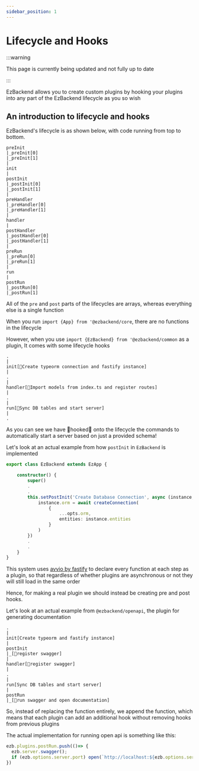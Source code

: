 ```yaml
---
sidebar_position: 1
---
```


# Lifecycle and Hooks


<!-- LEFT OFF: Need to specify the nested capability of lifecycle and hooks -->

:::warning

This page is currently being updated and not fully up to date

:::

EzBackend allows you to create custom plugins by hooking your plugins into any part of the EzBackend lifecycle as you so wish

<!-- TODO: Make hooks into functions instead of replacing properties because thats kinda weird -->

## An introduction to lifecycle and hooks

EzBackend's lifecycle is as shown below, with code running from top to bottom.

```
preInit
|_preInit[0]
|_preInit[1]
|
init
|
postInit
|_postInit[0]
|_postInit[1]
|
preHandler
|_preHandler[0]
|_preHandler[1]
|
handler
|
postHandler
|_postHandler[0]
|_postHandler[1]
|
preRun
|_preRun[0]
|_preRun[1]
|
run
|
postRun
|_postRun[0]
|_postRun[1]
```

All of the `pre` and `post` parts of the lifecycles are arrays, whereas everything else is a single function

When you run `import {App} from '@ezbackend/core`, there are no functions in the lifecycle

However, when you use `import {EzBackend} from '@ezbackend/common` as a plugin, It comes with some lifecycle hooks

```
.
|
init[🎣Create typeorm connection and fastify instance]
|
.
|
handler[🎣Import models from index.ts and register routes]
|
.
|
run[🎣Sync DB tables and start server]
|
.
```

As you can see we have 🎣hooked🎣 onto the lifecycle the commands to automatically start a server based on just a provided schema!

Let's look at an actual example from how `postInit` in `EzBackend` is implemented
<!-- TODO: Keep this updated from the code -->

```ts
export class EzBackend extends EzApp {

    constructor() {
        super()
        .
        .
        this.setPostInit('Create Database Connection', async (instance, opts) => {
            instance.orm = await createConnection(
                {
                    ...opts.orm,
                    entities: instance.entities
                }
            )
        })
        .
        .
    }
}
```

This system uses [avvio by fastify](https://github.com/fastify/avvio) to declare every function at each step as a plugin, so that regardless of whether plugins are asynchronous or not they will still load in the same order

Hence, for making a real plugin we should instead be creating pre and post hooks.

Let's look at an actual example from `@ezbackend/openapi`, the plugin for generating documentation

```
.
|
init[Create typeorm and fastify instance]
|
postInit
|_[🎣register swagger]
|
handler[🎣register swagger]
|
.
|
run[Sync DB tables and start server]
|
postRun
|_[🎣run swagger and open documentation]
```

So, instead of replacing the function entirely, we append the function, which means that each plugin can add an additional hook without removing hooks from previous plugins

The actual implementation for running open api is something like this:

```ts
ezb.plugins.postRun.push(()=> {
  ezb.server.swagger();
  if (ezb.options.server.port) open(`http://localhost:${ezb.options.server.port}/docs`);
})
```